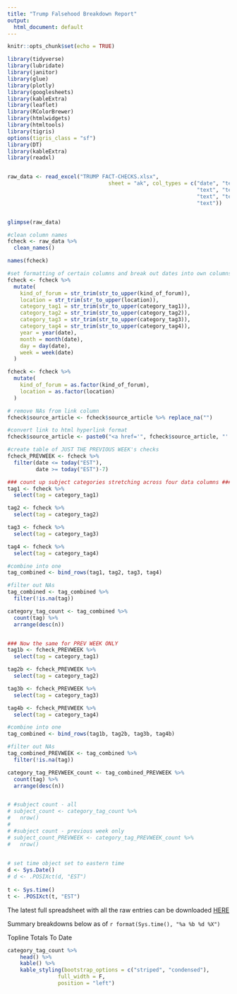```yaml
---
title: "Trump Falsehood Breakdown Report"
output:
  html_document: default
---
```




```r
knitr::opts_chunk$set(echo = TRUE)

library(tidyverse)
library(lubridate)
library(janitor)
library(glue)
library(plotly)
library(googlesheets)
library(kableExtra)
library(leaflet)
library(RColorBrewer)
library(htmlwidgets)
library(htmltools)
library(tigris)
options(tigris_class = "sf")
library(DT)
library(kableExtra)
library(readxl)


raw_data <- read_excel("TRUMP FACT-CHECKS.xlsx", 
                                sheet = "ak", col_types = c("date", "text", 
                                                            "text", "text", "text", "text", "text", 
                                                            "text", "text", "text", "numeric", 
                                                            "text"))


glimpse(raw_data)

#clean column names
fcheck <- raw_data %>% 
  clean_names() 

names(fcheck)

#set formatting of certain columns and break out dates into own columns
fcheck <- fcheck %>% 
  mutate(
    kind_of_forum = str_trim(str_to_upper(kind_of_forum)),
    location = str_trim(str_to_upper(location)),
    category_tag1 = str_trim(str_to_upper(category_tag1)),
    category_tag2 = str_trim(str_to_upper(category_tag2)),
    category_tag3 = str_trim(str_to_upper(category_tag3)),
    category_tag4 = str_trim(str_to_upper(category_tag4)),
    year = year(date),
    month = month(date),
    day = day(date),
    week = week(date)
  )

fcheck <- fcheck %>% 
  mutate(
    kind_of_forum = as.factor(kind_of_forum),
    location = as.factor(location)
  )

# remove NAs from link column 
fcheck$source_article <- fcheck$source_article %>% replace_na("")

#convert link to html hyperlink format
fcheck$source_article <- paste0("<a href='", fcheck$source_article, "' target='_blank'>", fcheck$source_article, "</a>")

#create table of JUST THE PREVIOUS WEEK's checks
fcheck_PREVWEEK <- fcheck %>%
  filter(date <= today("EST"),
         date >= today("EST")-7)

### count up subject categories stretching across four data columns #### --------------------
tag1 <- fcheck %>% 
  select(tag = category_tag1)

tag2 <- fcheck %>% 
  select(tag = category_tag2)

tag3 <- fcheck %>% 
  select(tag = category_tag3)

tag4 <- fcheck %>% 
  select(tag = category_tag4)

#combine into one
tag_combined <- bind_rows(tag1, tag2, tag3, tag4)

#filter out NAs
tag_combined <- tag_combined %>% 
  filter(!is.na(tag))

category_tag_count <- tag_combined %>% 
  count(tag) %>% 
  arrange(desc(n))


### Now the same for PREV WEEK ONLY
tag1b <- fcheck_PREVWEEK %>% 
  select(tag = category_tag1)

tag2b <- fcheck_PREVWEEK %>% 
  select(tag = category_tag2)

tag3b <- fcheck_PREVWEEK %>% 
  select(tag = category_tag3)

tag4b <- fcheck_PREVWEEK %>% 
  select(tag = category_tag4)

#combine into one
tag_combined <- bind_rows(tag1b, tag2b, tag3b, tag4b)

#filter out NAs
tag_combined_PREVWEEK <- tag_combined %>% 
  filter(!is.na(tag))

category_tag_PREVWEEK_count <- tag_combined_PREVWEEK %>% 
  count(tag) %>% 
  arrange(desc(n))


# #subject count - all
# subject_count <- category_tag_count %>% 
#   nrow()
# 
# #subject count - previous week only
# subject_count_PREVWEEK <- category_tag_PREVWEEK_count %>% 
#   nrow()

 
# set time object set to eastern time
d <- Sys.Date()
# d <- .POSIXct(d, "EST")
  
t <- Sys.time()
t <- .POSIXct(t, "EST")

```


The latest full spreadsheet with all the raw entries can be downloaded [HERE](https://www.cnn.com)

Summary breakdowns below as of `r format(Sys.time(), "%a %b %d %X")`



Topline Totals To Date

<!-- Total Trump false claims: `r nrow(fcheck)` -->

<!-- Number of forum types: `r fcheck %>% count(kind_of_forum) %>% pull()` -->

<!-- Top forum type: `r fcheck %>% count(kind_of_forum) %>% arrange(desc(n)) %>% head(1) %>% select(kind_of_forum) %>% pull() %>% str_to_title()` -->

<!-- Top individual forum: `r fcheck %>% count(forum) %>% arrange(desc(n)) %>% head(1) %>% select(kind_of_forum) %>% pull() %>% str_to_title()` -->

<!-- Top Subject Categories -->

```r

category_tag_count %>%
    head() %>%
    kable() %>%
    kable_styling(bootstrap_options = c("striped", "condensed"),
                full_width = F,
                position = "left")

```


